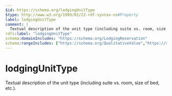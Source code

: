 ```yaml
---
$id: https://schema.org/lodgingUnitType
$type: http://www.w3.org/1999/02/22-rdf-syntax-ns#Property
label: lodgingUnitType
comment: |
  Textual description of the unit type (including suite vs. room, size of bed, etc.).
rdfs:label: "lodgingUnitType"
schema:domainIncludes: "https://schema.org/LodgingReservation"
schema:rangeIncludes: ["https://schema.org/QualitativeValue","https://schema.org/Text"]
---
```


# lodgingUnitType

Textual description of the unit type (including suite vs. room, size of bed, etc.).

